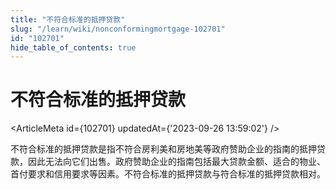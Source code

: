 ```yaml
---
title: "不符合标准的抵押贷款"
slug: "/learn/wiki/nonconformingmortgage-102701"
id: "102701"
hide_table_of_contents: true
---
```



# 不符合标准的抵押贷款

<ArticleMeta id={102701} updatedAt={'2023-09-26 13:59:02'} />
<div className='border-solid border-b border-t-0 my-4 border-[var(--ifm-color-gray-300)]' />

不符合标准的抵押贷款是指不符合房利美和房地美等政府赞助企业的指南的抵押贷款，因此无法向它们出售。政府赞助企业的指南包括最大贷款金额、适合的物业、首付要求和信用要求等因素。不符合标准的抵押贷款与符合标准的抵押贷款相对。
